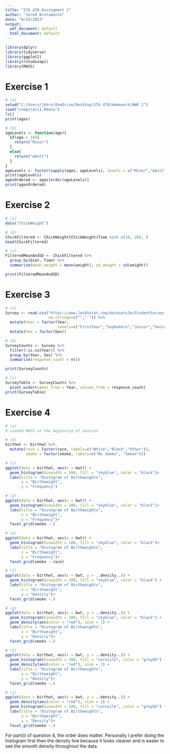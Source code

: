 ---
title: "STA 478 Assingment 1"
author: "Jared Brotamonte"
date: "8/29/2023"
output:
  pdf_document: default
  html_document: default
---

```{r setup, include=FALSE}
library(dplyr)
library(tidyverse)
library(ggplot2)
library(rstudioapi)
library(MASS)
```

# Exercise 1
```{r}
# (a)
setwd("C:/Users/jkbro/OneDrive/Desktop/STA 478/Homework/HWK 1")
load("compstats1.Rdata")
ls()
print(ages)

# (b)
ageLevels <- function(age){
  if(age < 18){
    return("Minor")
  }
  else{
    return("Adult")
  }
}
ageLevels <- factor(sapply(ages, ageLevels), levels = c("Minor","Adult"))
print(ageLevels)
agesOrdered <- ages[order(ageLevels)]
print(agesOrdered)
```

# Exercise 2
```{r}
# (a)
data("ChickWeight")

# (b)
ChickFiltered <- ChickWeight[ChickWeight$Time %in% c(10, 20), ]
head(ChickFiltered)

# (c)
FilteredMeanAndSD <- ChickFiltered %>%
  group_by(Diet, Time) %>%
  summarise(mean_weight = mean(weight), sd_weight = sd(weight))

print(FilteredMeanAndSD)
```


# Exercise 3
```{r}
# (a)
Survey <- read.csv("https://www.lock5stat.com/datasets3e/StudentSurvey.csv",
                   na.strings=c(""," ")) %>%
  mutate(Year = factor(Year,
                       levels=c("FirstYear","Sophomore","Junior","Senior"))) %>%
  mutate(Sex = factor(Sex))

# (b)
SurveyCounts <- Survey %>%
  filter(!is.na(Year)) %>%
  group_by(Year, Sex) %>%
  summarise(response_count = n())

print(SurveyCounts)

# (c)
SurveyTable <- SurveyCounts %>%
  pivot_wider(names_from = Year, values_from = response_count)
print(SurveyTable)
```


# Exercise 4
```{r}
# (a)
# Loaded MASS at the beginning of session

# (b)
birthwt <- birthwt %>%
  mutate(race = factor(race, labels=c("White","Black","Other")),
         smoke = factor(smoke, labels=c("No Smoke", "Smoke")))

# (c)
ggplot(data = birthwt, aes(x = bwt)) +
  geom_histogram(binwidth = 100, fill = "skyblue", color = "black")+
  labs(title = "Histogram of Birthweights",
       x = "Birthweight",
       y = "Frequency")

# (d)
ggplot(data = birthwt, aes(x = bwt)) +
  geom_histogram(binwidth = 100, fill = "skyblue", color = "black")+
  labs(title = "Histogram of Birthweights",
       x = "Birthweight",
       y = "Frequency")+
  facet_grid(smoke ~.)

# (e)
ggplot(data = birthwt, aes(x = bwt)) +
  geom_histogram(binwidth = 100, fill = "skyblue", color = "black")+
  labs(title = "Histogram of Birthweights",
       x = "Birthweight",
       y = "Frequency")+
  facet_grid(smoke ~ race)

# (f)
ggplot(data = birthwt, aes(x = bwt, y = ..density..)) +
  geom_histogram(binwidth = 100, fill = "skyblue", color = "black") +
  labs(title = "Histogram of Birthweights",
       x = "Birthweight",
       y = "Density")+
  facet_grid(smoke ~.)

# (g)
ggplot(data = birthwt, aes(x = bwt, y = ..density..)) +
  geom_histogram(binwidth = 100, fill = "skyblue", color = "black") +
  geom_density(aes(color = "red"), size = 1) +
  labs(title = "Histogram of Birthweights",
       x = "Birthweight",
       y = "Density")+
  facet_grid(smoke ~.)

# (h)
ggplot(data = birthwt, aes(x = bwt, y = ..density..)) +
  geom_histogram(binwidth = 100, fill = "cornsilk", color = "grey60") +
  geom_density(aes(color = "red"), size = 1) +
  labs(title = "Histogram of Birthweights",
       x = "Birthweight",
       y = "Density")+
  facet_grid(smoke ~.)

# (i)
ggplot(data = birthwt, aes(x = bwt, y = ..density..)) +
  geom_density(aes(color = "red"), size = 1) +
  geom_histogram(binwidth = 100, fill = "cornsilk", color = "grey60") +
  labs(title = "Histogram of Birthweights",
       x = "Birthweight",
       y = "Density")+
  facet_grid(smoke ~.)
```
For part(i) of question 4, the order does matter. Personally I prefer doing the histogram first then the density line because it looks cleaner and is easier to see the smooth density throughout the data.
